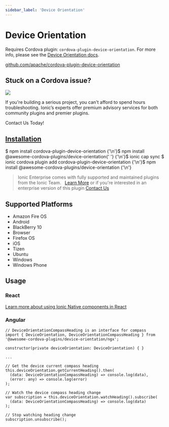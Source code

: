 ```yaml
---
sidebar_label: 'Device Orientation'
---
```



# Device Orientation

Requires Cordova plugin: `cordova-plugin-device-orientation`. For more info, please see the [Device Orientation docs](https://github.com/apache/cordova-plugin-device-orientation).

<p>
  <a href="https://github.com/apache/cordova-plugin-device-orientation" target="_blank" rel="noopener" className="git-link">github.com/apache/cordova-plugin-device-orientation</a>
</p>

<h2>Stuck on a Cordova issue?</h2>
<DocsCard
  className="cordova-ee-card"
  header="Don't waste precious time on plugin issues."
  href="https://ionicframework.com/sales?product_of_interest=Ionic%20Native"
>
  <div>
    <img src="/docs/icons/native-cordova-bot.png" className="cordova-ee-img" />
    <p>If you're building a serious project, you can't afford to spend hours troubleshooting. Ionic’s experts offer premium advisory services for both community plugins and premier plugins.</p>
    <DocsButton className="native-ee-detail">Contact Us Today!</DocsButton>
  </div>
</DocsCard>

<h2 id="installation">
  <a href="#installation">Installation</a>
</h2>
<Tabs
  groupId="runtime"
  defaultValue="Capacitor"
  values={[
    { value: 'Capacitor', label: 'Capacitor' },
    { value: 'Cordova', label: 'Cordova' },
    { value: 'Enterprise', label: 'Enterprise' },
  ]}
>
  <TabItem value="Capacitor">
    <CodeBlock className="language-shell">
      $ npm install cordova-plugin-device-orientation {'\n'}$ npm install @awesome-cordova-plugins/device-orientation{' '}
      {'\n'}$ ionic cap sync
    </CodeBlock>
  </TabItem>
  <TabItem value="Cordova">
    <CodeBlock className="language-shell">
      $ ionic cordova plugin add cordova-plugin-device-orientation {'\n'}$ npm install
      @awesome-cordova-plugins/device-orientation {'\n'}
    </CodeBlock>
  </TabItem>
  <TabItem value="Enterprise">
    <blockquote>
      Ionic Enterprise comes with fully supported and maintained plugins from the Ionic Team. &nbsp;
      <a className="btn" href="https://ionic.io/docs/premier-plugins">Learn More</a> or if you're interested in an enterprise version of this plugin <a className="btn" href="https://ionicframework.com/sales?product_of_interest=Ionic%20Enterprise%20Engine">Contact Us</a>
    </blockquote>
  </TabItem>
</Tabs>

## Supported Platforms

- Amazon Fire OS
- Android
- BlackBerry 10
- Browser
- Firefox OS
- iOS
- Tizen
- Ubuntu
- Windows
- Windows Phone

## Usage

### React

[Learn more about using Ionic Native components in React](../native-community.md#react)

### Angular

```tsx
// DeviceOrientationCompassHeading is an interface for compass
import { DeviceOrientation, DeviceOrientationCompassHeading } from '@awesome-cordova-plugins/device-orientation/ngx';

constructor(private deviceOrientation: DeviceOrientation) { }

...

// Get the device current compass heading
this.deviceOrientation.getCurrentHeading().then(
  (data: DeviceOrientationCompassHeading) => console.log(data),
  (error: any) => console.log(error)
);

// Watch the device compass heading change
var subscription = this.deviceOrientation.watchHeading().subscribe(
  (data: DeviceOrientationCompassHeading) => console.log(data)
);

// Stop watching heading change
subscription.unsubscribe();
```
